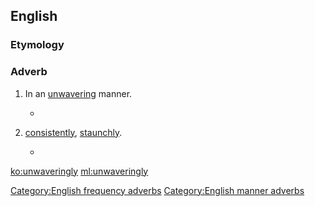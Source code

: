 ==English==

===Etymology===
{{suffix|unwavering|ly}}

===Adverb===
{{en-adv}}

# {{context|manner}} In an [[unwavering]] manner.
#* {{quote-journal|year=1993|date=Oct|vol=26|issue=10|page=20|title=Who is Janet Napolitano?|author=David Brock|journal=American Spectator|passage=He maintained that position '''unwaveringly''' throughout the second round of hearings.}}
# {{context|frequency}} [[consistently]], [[staunchly]].
#* {{quote-journal|year=1995|date=Oct|vol=12|iss=7|page=74|title=Self-esteem: the real story|journal=Todays Parent|passage=But the authors cover all the stages and issues thoroughly, even if their approach is so '''unwaveringly''' politically correct it occasionally loses sight of reality.}}

[[Category:English frequency adverbs]]
[[Category:English manner adverbs]]

[[ko:unwaveringly]]
[[ml:unwaveringly]]
